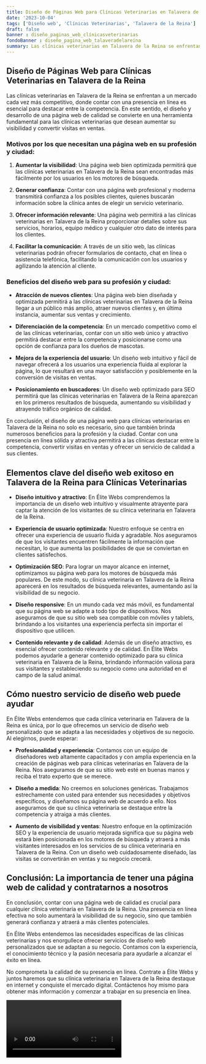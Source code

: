 ```yaml
---
title: Diseño de Páginas Web para Clínicas Veterinarias en Talavera de la Reina
date: '2023-10-04'
tags: ['Diseño web', 'Clínicas Veterinarias', 'Talavera de la Reina']
draft: false
banner : diseño_paginas_web_clínicasveterinarias
fondoBanner : diseño_pagina_web_talaveradelareina
summary: Las clínicas veterinarias en Talavera de la Reina se enfrentan a un mercado cada vez más competitivo, donde contar con una presencia en línea es esencial para destacar entre la competencia. En este sentido, el diseño y desarrollo de una página web de calidad se convierte en una herramienta fundamental para las clínicas veterinarias que desean aumentar su visibilidad y convertir visitas en ventas.
---
```


## Diseño de Páginas Web para Clínicas Veterinarias en Talavera de la Reina

Las clínicas veterinarias en Talavera de la Reina se enfrentan a un mercado cada vez más competitivo, donde contar con una presencia en línea es esencial para destacar entre la competencia. En este sentido, el diseño y desarrollo de una página web de calidad se convierte en una herramienta fundamental para las clínicas veterinarias que desean aumentar su visibilidad y convertir visitas en ventas.

### Motivos por los que necesitan una página web en su profesión y ciudad:

1. **Aumentar la visibilidad**: Una página web bien optimizada permitirá que las clínicas veterinarias en Talavera de la Reina sean encontradas más fácilmente por los usuarios en los motores de búsqueda.

2. **Generar confianza**: Contar con una página web profesional y moderna transmitirá confianza a los posibles clientes, quienes buscarán información sobre la clínica antes de elegir un servicio veterinario.

3. **Ofrecer información relevante**: Una página web permitirá a las clínicas veterinarias en Talavera de la Reina proporcionar detalles sobre sus servicios, horarios, equipo médico y cualquier otro dato de interés para los clientes.

4. **Facilitar la comunicación**: A través de un sitio web, las clínicas veterinarias podrán ofrecer formularios de contacto, chat en línea o asistencia telefónica, facilitando la comunicación con los usuarios y agilizando la atención al cliente.

### Beneficios del diseño web para su profesión y ciudad:

- **Atracción de nuevos clientes**: Una página web bien diseñada y optimizada permitirá a las clínicas veterinarias en Talavera de la Reina llegar a un público más amplio, atraer nuevos clientes y, en última instancia, aumentar sus ventas y crecimiento.

- **Diferenciación de la competencia**: En un mercado competitivo como el de las clínicas veterinarias, contar con un sitio web único y atractivo permitirá destacar entre la competencia y posicionarse como una opción de confianza para los dueños de mascotas.

- **Mejora de la experiencia del usuario**: Un diseño web intuitivo y fácil de navegar ofrecerá a los usuarios una experiencia fluida al explorar la página, lo que resultará en una mayor satisfacción y posiblemente en la conversión de visitas en ventas.

- **Posicionamiento en buscadores**: Un diseño web optimizado para SEO permitirá que las clínicas veterinarias en Talavera de la Reina aparezcan en los primeros resultados de búsqueda, aumentando su visibilidad y atrayendo tráfico orgánico de calidad.

En conclusión, el diseño de una página web para clínicas veterinarias en Talavera de la Reina no solo es necesario, sino que también brinda numerosos beneficios para la profesión y la ciudad. Contar con una presencia en línea sólida y atractiva permitirá a las clínicas destacar entre la competencia, convertir visitas en ventas y ofrecer un servicio de calidad a sus clientes.

<GifSeo />

<Cta />

## Elementos clave del diseño web exitoso en Talavera de la Reina para Clínicas Veterinarias

- **Diseño intuitivo y atractivo**: En Élite Webs comprendemos la importancia de un diseño web intuitivo y visualmente atrayente para captar la atención de los visitantes de su clínica veterinaria en Talavera de la Reina.

- **Experiencia de usuario optimizada**: Nuestro enfoque se centra en ofrecer una experiencia de usuario fluida y agradable. Nos aseguramos de que los visitantes encuentren fácilmente la información que necesitan, lo que aumenta las posibilidades de que se conviertan en clientes satisfechos.

- **Optimización SEO**: Para lograr un mayor alcance en internet, optimizamos su página web para los motores de búsqueda más populares. De este modo, su clínica veterinaria en Talavera de la Reina aparecerá en los resultados de búsqueda relevantes, aumentando así la visibilidad de su negocio.

- **Diseño responsive**: En un mundo cada vez más móvil, es fundamental que su página web se adapte a todo tipo de dispositivos. Nos aseguramos de que su sitio web sea compatible con móviles y tablets, brindando a los visitantes una experiencia perfecta sin importar el dispositivo que utilicen.

- **Contenido relevante y de calidad**: Además de un diseño atractivo, es esencial ofrecer contenido relevante y de calidad. En Élite Webs podemos ayudarle a generar contenido optimizado para su clínica veterinaria en Talavera de la Reina, brindando información valiosa para sus visitantes y estableciendo su negocio como una autoridad en el campo de la salud animal.

## Cómo nuestro servicio de diseño web puede ayudar

En Élite Webs entendemos que cada clínica veterinaria en Talavera de la Reina es única, por lo que ofrecemos un servicio de diseño web personalizado que se adapta a las necesidades y objetivos de su negocio. Al elegirnos, puede esperar:

- **Profesionalidad y experiencia**: Contamos con un equipo de diseñadores web altamente capacitados y con amplia experiencia en la creación de páginas web para clínicas veterinarias en Talavera de la Reina. Nos aseguramos de que su sitio web esté en buenas manos y reciba el trato experto que se merece.

- **Diseño a medida**: No creemos en soluciones genéricas. Trabajamos estrechamente con usted para entender sus necesidades y objetivos específicos, y diseñamos su página web de acuerdo a ello. Nos aseguramos de que su clínica veterinaria se destaque entre la competencia y atraiga a más clientes.

- **Aumento de visibilidad y ventas**: Nuestro enfoque en la optimización SEO y la experiencia de usuario mejorada significa que su página web estará bien posicionada en los motores de búsqueda y atraerá a más visitantes interesados en los servicios de su clínica veterinaria en Talavera de la Reina. Con un diseño web cuidadosamente diseñado, las visitas se convertirán en ventas y su negocio crecerá.

## Conclusión: La importancia de tener una página web de calidad y contratarnos a nosotros

En conclusión, contar con una página web de calidad es crucial para cualquier clínica veterinaria en Talavera de la Reina. Una presencia en línea efectiva no solo aumentará la visibilidad de su negocio, sino que también generará confianza y atraerá a más clientes potenciales.

En Élite Webs entendemos las necesidades específicas de las clínicas veterinarias y nos enorgullece ofrecer servicios de diseño web personalizados que se adaptan a su negocio. Contamos con la experiencia, el conocimiento técnico y la pasión necesaria para ayudarle a alcanzar el éxito en línea.

No comprometa la calidad de su presencia en línea. Contrate a Élite Webs y juntos haremos que su clínica veterinaria en Talavera de la Reina destaque en internet y conquiste el mercado digital. Contáctenos hoy mismo para obtener más información y comenzar a trabajar en su presencia en línea.

<Video />

<CtaBot job='Clínicas Veterinarias' city='Talavera de la Reina'/>

<Gmaps query='Talavera de la Reina+españa+maps' />